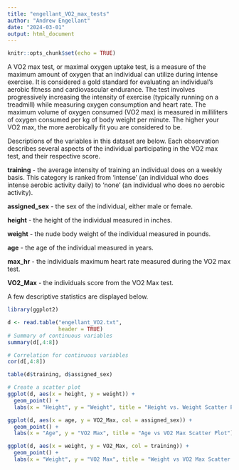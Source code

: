 ```yaml
---
title: "engellant_VO2_max_tests"
author: "Andrew Engellant"
date: "2024-03-01"
output: html_document
---
```


```r
knitr::opts_chunk$set(echo = TRUE)
```

A VO2 max test, or maximal oxygen uptake test, is a measure of the maximum amount of oxygen that an individual can utilize during intense exercise. It is considered a gold standard for evaluating an individual's aerobic fitness and cardiovascular endurance. The test involves progressively increasing the intensity of exercise (typically running on a treadmill) while measuring oxygen consumption and heart rate. The maximum volume of oxygen consumed (VO2 max) is measured in milliliters of oxygen consumed per kg of body weight per minute. The higher your VO2 max, the more aerobically fit you are considered to be. 

Descriptions of the variables in this dataset are below. Each observation describes several aspects of the individual participating in the VO2 max test, and their respective score.

**training** - the average intensity of training an individual does on a weekly basis. This category is ranked from 'intense' (an individual who does intense aerobic activity daily) to 'none' (an individual who does no aerobic activity). 

**assigned_sex** - the sex of the individual, either male or female.

**height** - the height of the individual measured in inches.

**weight** - the nude body weight of the individual measured in pounds.

**age** - the age of the individual measured in years.

**max_hr** - the individuals maximum heart rate measured during the VO2 max test.

**VO2_Max** - the individuals score from the VO2 Max test.

A few descriptive statistics are displayed below.
```r
library(ggplot2)

d <- read.table("engellant_VO2.txt",
                header = TRUE)
# Summary of continuous variables
summary(d[,4:8])

# Correlation for continuous variables
cor(d[,4:8])

table(d$training, d$assigned_sex)

# Create a scatter plot
ggplot(d, aes(x = height, y = weight)) +
  geom_point() +
  labs(x = "Height", y = "Weight", title = "Height vs. Weight Scatter Plot")

ggplot(d, aes(x = age, y = VO2_Max, col = assigned_sex)) +
  geom_point() +
  labs(x = "Age", y = "VO2 Max", title = "Age vs VO2 Max Scatter Plot")

ggplot(d, aes(x = weight, y = VO2_Max, col = training)) +
  geom_point() +
  labs(x = "Weight", y = "VO2 Max", title = "Weight vs VO2 Max Scatter Plot")
```


